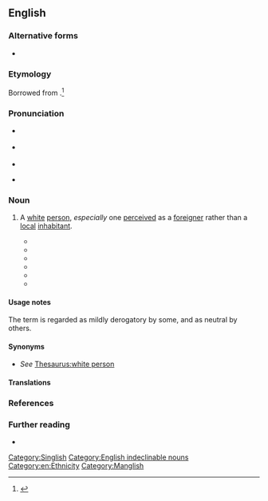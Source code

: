 ==English==
{{was wotd|2018|August|9}}

===Alternative forms===
* {{alter|en|angmoh|ang mo}}

===Etymology===
Borrowed from {{bor|en|nan|-}} {{zh-l|紅毛|[[âng-mô]]|lit=red hair|gloss=person of Western descent}}.<ref>{{R:Lexico}}</ref>

===Pronunciation===
* {{a|RP}} {{IPA|en|/ˌaŋ ˈməʊ/}}
* {{a|GA}} {{IPA|en|/ˌaŋ ˈmoʊ/}}
* {{audio|en|en-us-ang moh.flac|Audio (GA)}}
* {{a|Singapore}} {{IPA|en|/aŋˈmɔ/}}

===Noun===
{{en-noun|ang moh|s|head=ang moh}}

# {{lb|en|Singapore|Malaysia|informal|possibly|mildly|derogatory}} A [[white#Adjective|white]] [[person]], ''especially'' one [[perceive]]d as a [[foreigner]] rather than a [[local#Adjective|local]] [[inhabitant]]. {{defdate|from 19th c.}}
#* {{quote-book|en|author=Neil Humphreys|authorlink=Neil Humphreys|chapter=|title=Notes from an Even Smaller Island|location=Singapore|publisher=Times Books International|year=2001|isbn=978-981-232-176-3|title2=Notes from an Even Smaller Island: Singapore through a Young Brit’s Eyes|location2=Singapore|publisher2=[[w:Marshall Cavendish|Marshall Cavendish Editions]]|year2=2004 (2005 printing)|page2=208|pageurl2=https://books.google.com/books?id=S4Daxsb2SIoC&pg=PA208|isbn2=978-981-232-797-0|passage=Apart from skin colour, I have nothing in common with these Caucasians. To be honest, I have very little in common with the expatriates who live in Singapore either. For a start, most of the '''ang mohs''' that live here, particularly the ones from Britain, tend to come from the upper-middle classes.}}
#* {{quote-book|en|author=Dawn Farnham|chapter=23|chapterurl=https://books.google.com/books?id=vbSJAAAAQBAJ&pg=PT77|title=The Red Thread: A Chinese Tale of Love and Fate in 1830s Singapore|series=The Straits Quartet|seriesvolume=1|location=Singapore|publisher={{w|Monsoon Books}}|year=2007|isbn=978-981-05-7567-0|passage=Zhen decided he liked Robert, although the Englishman smiled too much. Perhaps this was the '''''ang mo''''' way. In China, if a man smiled too much he was considered effeminate, but Zhen noticed that Baba Tan was completely at ease with them and laughed and smiled more in their company than when he was with the Chinese.}}
#* {{quote-book|en|author=Shirley Geok-lin Lim|authorlink=Shirley Geok-lin Lim|chapter=8|title=Joss and Gold|location=Singapore|publisher=[[w:Marshall Cavendish|Marshall Cavendish Editions]]|year=2010|page=254|pageurl=https://books.google.com/books?id=pSKJAAAAQBAJ&pg=PA254|isbn=978-981-4302-11-1|passage=Suyin recognized him immediately—the tall, uncomfortable-looking white man, the '''''ang moh''''' standing guard by the only unoccupied table in the cafe.}}
#* {{quote-book|en|author=Edmund M. Schirmer|chapter=Finding Home Again|title=When there were Tigers in Singapore: A Family Saga of the Japanese Occupation|location=Singapore|publisher=[[w:Marshall Cavendish|Marshall Cavendish Editions]]|year=2011|page=38|pageurl=https://books.google.com/books?id=lfuIAAAAQBAJ&pg=PA38|isbn=978-981-4398-17-6|passage=[H]e attracted the attention of a food vendor and pointed at a pot consisting of different cuts of meat stewed in a dark soy sauce broth, served with flat rice noodles on the side. The food vendors, or hawkers, smiled at each other beatifically while ladling out the hot soup and meat in a bowl. They were probably thinking something on the lines of, "The stupid '''''angmoh''''' doesn't know what he is about to eat!" '''''Angmoh''''', literally meaning "red hair," is the Hokkien Chinese collective term for Caucasians.}}
#* {{quote-journal|en|author=Wong Wei Han|quotee=Stephen Krempl|title=One bold move catapulted him to global stage: Man who heads his own HR consulting firm believes his willingness to stand out from the crowd and be counted was key to his success|url=http://www.straitstimes.com/business/one-bold-move-catapulted-him-to-global-stage|archiveurl=https://web.archive.org/web/20150901212302/http://www.straitstimes.com/business/one-bold-move-catapulted-him-to-global-stage|archivedate=1 September 2015|newspaper={{w|The Straits Times}}|location=Singapore|date=1 August 2015|passage=With my kind of career and background, I have the best of both worlds. You can't tell me I'm that '''ang moh''' (Caucasian) who doesn't understand. I'm the Asian who's been through the same challenges, and I would show you how to overcome them.}}
#* {{quote-book|en|author=Gwee Li Sui|authorlink=Gwee Li Sui|chapter=England|title=Spiaking Singlish: A Companion to how Singaporeans Communicate|location=Singapore|publisher=[[w:Marshall Cavendish|Marshall Cavendish Editions]]|year=2017|pages=67–68|pageurl=https://books.google.com/books?id=QOBBDwAAQBAJ&pg=PT67|isbn=978-981-4794-18-3|passage="'''Ang moh'''"  is still used today with an implicit sense of the cultural power '''ang mohs''' wield in postcolonial Singapore, whether we admit it anot.<!--not an error-->}}

====Usage notes====
The term is regarded as mildly derogatory by some, and as neutral by others.

====Synonyms====
* ''See'' [[Thesaurus:white person]]

====Translations====
{{trans-see|white person|white}}

===References===
<references />

===Further reading===
* {{pedia|ang mo}}

[[Category:Singlish]]
[[Category:English indeclinable nouns]]
[[Category:en:Ethnicity]]
[[Category:Manglish]]